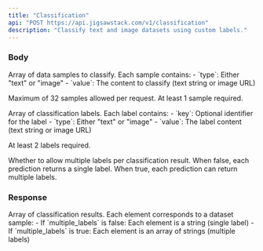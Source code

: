 ```yaml
---
title: "Classification"
api: "POST https://api.jigsawstack.com/v1/classification"
description: "Classify text and image datasets using custom labels."
---
```



### Body

<ParamField body="dataset" type="array" required>
  Array of data samples to classify. Each sample contains:
  - `type`: Either "text" or "image"
  - `value`: The content to classify (text string or image URL)
  
  Maximum of 32 samples allowed per request. At least 1 sample required.
</ParamField>

<ParamField body="labels" type="array" required>
  Array of classification labels. Each label contains:
  - `key`: Optional identifier for the label
  - `type`: Either "text" or "image" 
  - `value`: The label content (text string or image URL)
  
  At least 2 labels required.
</ParamField>

<ParamField body="multiple_labels" type="boolean" default="false">
  Whether to allow multiple labels per classification result. When false, each prediction returns a single label. When true, each prediction can return multiple labels.
</ParamField>

<Snippet file="header.mdx" />

### Response

<BasicResponse />

<ResponseField name="predictions" type="array[string | string[]]">
  Array of classification results. Each element corresponds to a dataset sample:
  - If `multiple_labels` is false: Each element is a string (single label)
  - If `multiple_labels` is true: Each element is an array of strings (multiple labels)
</ResponseField>

<ClassificationSnippet />
